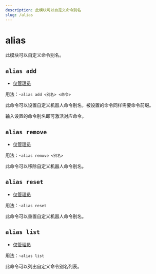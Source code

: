 ```yaml
---
description: 此模块可以自定义命令别名
slug: /alias
---
```


# alias

此模块可以自定义命令别名。

## `alias add`

- [仅管理员](/docs/permissions)

用法：`~alias add <别名> <命令>`

此命令可以设置自定义机器人命令别名，被设置的命令同样需要命令前缀。

输入设置的命令别名即可激活对应命令。

## `alias remove`

- [仅管理员](/docs/permissions)

用法：`~alias remove <别名>`

此命令可以移除自定义机器人命令别名。

## `alias reset`

- [仅管理员](/docs/permissions)

用法：`~alias reset`

此命令可以重置自定义机器人命令别名。

## `alias list`

- [仅管理员](/docs/permissions)

用法：`~alias list`

此命令可以列出自定义命令别名列表。